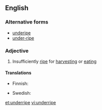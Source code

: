==English==

===Alternative forms===
*[[underipe]]
*[[under-ripe]]

===Adjective===
{{en-adj}}

# Insufficiently [[ripe]] for [[harvest]]ing or [[eat]]ing

====Translations====
{{trans-top|not yet ripe}}
* Finnish: {{t+|fi|raaka}}
{{trans-mid}}
* Swedish: {{t+|sv|omogen}}
{{trans-bottom}}

[[et:underripe]]
[[vi:underripe]]
